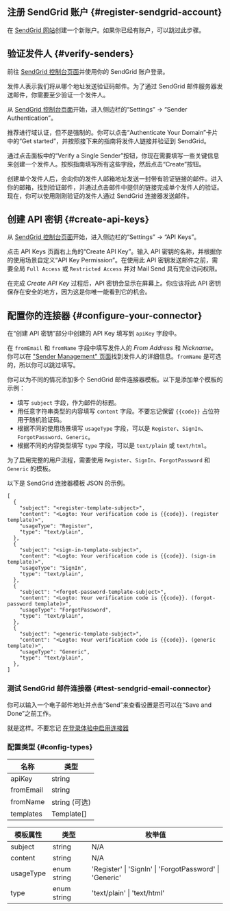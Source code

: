 ## 注册 SendGrid 账户 \{#register-sendgrid-account}

在 [SendGrid 网站](https://app.sendgrid.com/)创建一个新账户。如果你已经有账户，可以跳过此步骤。

## 验证发件人 \{#verify-senders}

前往 [SendGrid 控制台页面](https://app.sendgrid.com/)并使用你的 SendGrid 账户登录。

发件人表示我们将从哪个地址发送验证码邮件。为了通过 SendGrid 邮件服务器发送邮件，你需要至少验证一个发件人。

从 [SendGrid 控制台页面](https://app.sendgrid.com/)开始，进入侧边栏的“Settings” -> “Sender Authentication”。

推荐进行域认证，但不是强制的。你可以点击“Authenticate Your Domain”卡片中的“Get started”，并按照接下来的指南将发件人链接并验证到 SendGrid。

通过点击面板中的“Verify a Single Sender”按钮，你现在需要填写一些关键信息来创建一个发件人。按照指南填写所有这些字段，然后点击“Create”按钮。

创建单个发件人后，会向你的发件人邮箱地址发送一封带有验证链接的邮件。进入你的邮箱，找到验证邮件，并通过点击邮件中提供的链接完成单个发件人的验证。现在，你可以使用刚刚验证的发件人通过 SendGrid 连接器发送邮件。

## 创建 API 密钥 \{#create-api-keys}

从 [SendGrid 控制台页面](https://app.sendgrid.com/)开始，进入侧边栏的“Settings” -> “API Keys”。

点击 API Keys 页面右上角的“Create API Key”。输入 API 密钥的名称，并根据你的使用场景自定义“API Key Permission”。在使用此 API 密钥发送邮件之前，需要全局 `Full Access` 或 `Restricted Access` 并对 Mail Send 具有完全访问权限。

在完成 _Create API Key_ 过程后，API 密钥会显示在屏幕上。你应该将此 API 密钥保存在安全的地方，因为这是你唯一能看到它的机会。

## 配置你的连接器 \{#configure-your-connector}

在“创建 API 密钥”部分中创建的 API Key 填写到 `apiKey` 字段中。

在 `fromEmail` 和 `fromName` 字段中填写发件人的 _From Address_ 和 _Nickname_。你可以在 ["Sender Management" 页面](https://mc.sendgrid.com/senders)找到发件人的详细信息。`fromName` 是可选的，所以你可以跳过填写。

你可以为不同的情况添加多个 SendGrid 邮件连接器模板。以下是添加单个模板的示例：

- 填写 `subject` 字段，作为邮件的标题。
- 用任意字符串类型的内容填写 `content` 字段。不要忘记保留 `{{code}}` 占位符用于随机验证码。
- 根据不同的使用场景填写 `usageType` 字段，可以是 `Register`、`SignIn`、`ForgotPassword`、`Generic`。
- 根据不同的内容类型填写 `type` 字段，可以是 `text/plain` 或 `text/html`。

为了启用完整的用户流程，需要使用 `Register`、`SignIn`、`ForgotPassword` 和 `Generic` 的模板。

以下是 SendGrid 连接器模板 JSON 的示例。

```jsonc
[
  {
    "subject": "<register-template-subject>",
    "content": "<Logto: Your verification code is {{code}}. (register template)>",
    "usageType": "Register",
    "type": "text/plain",
  },
  {
    "subject": "<sign-in-template-subject>",
    "content": "<Logto: Your verification code is {{code}}. (sign-in template)>",
    "usageType": "SignIn",
    "type": "text/plain",
  },
  {
    "subject": "<forgot-password-template-subject>",
    "content": "<Logto: Your verification code is {{code}}. (forgot-password template)>",
    "usageType": "ForgotPassword",
    "type": "text/plain",
  },
  {
    "subject": "<generic-template-subject>",
    "content": "<Logto: Your verification code is {{code}}. (generic template)>",
    "usageType": "Generic",
    "type": "text/plain",
  },
]
```

### 测试 SendGrid 邮件连接器 \{#test-sendgrid-email-connector}

你可以输入一个电子邮件地址并点击“Send”来查看设置是否可以在“Save and Done”之前工作。

就是这样。不要忘记 [在登录体验中启用连接器](/connectors/email-connectors/#enable-email-sign-up-or-sign-in)

### 配置类型 \{#config-types}

| 名称      | 类型          |
| --------- | ------------- |
| apiKey    | string        |
| fromEmail | string        |
| fromName  | string (可选) |
| templates | Template[]    |

| 模板属性  | 类型        | 枚举值                                                  |
| --------- | ----------- | ------------------------------------------------------- |
| subject   | string      | N/A                                                     |
| content   | string      | N/A                                                     |
| usageType | enum string | 'Register' \| 'SignIn' \| 'ForgotPassword' \| 'Generic' |
| type      | enum string | 'text/plain' \| 'text/html'                             |
